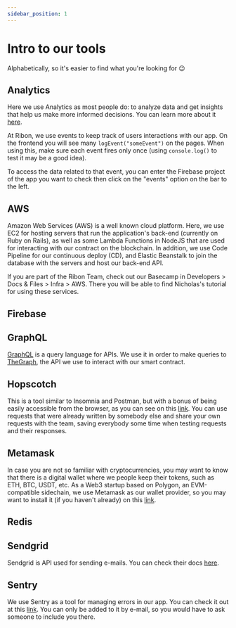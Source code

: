 ```yaml
---
sidebar_position: 1
---
```


# Intro to our tools

Alphabetically, so it's easier to find what you're looking for  :wink:

## Analytics

Here we use Analytics as most people do: to analyze data and get insights that help us make more informed decisions. You can learn more about it [here](https://analytics.google.com/analytics/web/provision/#/provision). 

At Ribon, we use events to keep track of users interactions with our app. On the frontend you will see many `logEvent("someEvent")` on the pages. 
When using this, make sure each event fires only once (using `console.log()` to test it may be a good idea). 

To access the data related to that event, you can enter the Firebase project of the app you want to check then click on the "events" option on the bar to the left.

## AWS

Amazon Web Services (AWS) is a well known cloud platform. 
Here, we use EC2 for hosting servers that run the application's back-end (currently on Ruby on Rails), as well as some Lambda Functions in NodeJS that are used for interacting with our contract on the blockchain. 
In addition, we use Code Pipeline for our continuous deploy (CD), and Elastic Beanstalk to join the database with the servers and host our back-end API. 

If you are part of the Ribon Team, check out our Basecamp in Developers > Docs & Files > Infra > AWS. There you will be able to find Nicholas's tutorial for using these services.

## Firebase

## GraphQL

[GraphQL](https://graphql.org) is a query language for APIs. We use it in order to make queries to [TheGraph](https://thegraph.com/en/), the API we use to interact with our smart contract.

## Hopscotch

This is a tool similar to Insomnia and Postman, but with a bonus of being easily accessible from the browser, as you can see on this [link](https://hoppscotch.io). You can use requests that were already written by somebody else and share your own requests with the team, saving everybody some time when testing requests and their responses.

## Metamask

In case you are not so familiar with cryptocurrencies, you may want to know that there is a digital wallet where we people keep their tokens, such as ETH, BTC, USDT, etc. As a Web3 startup based on Polygon, an EVM-compatible sidechain, we use Metamask as our wallet provider, so you may want to install it (if you haven't already) on this [link](https://chrome.google.com/webstore/detail/metamask/nkbihfbeogaeaoehlefnkodbefgpgknn).

## Redis

## Sendgrid

Sendgrid is API used for sending e-mails. You can check their docs [here](https://docs.sendgrid.com/pt-br/).

## Sentry

We use Sentry as a tool for managing errors in our app. You can check it out at this [link](https://sentry.io/auth/login/ribon/). You can only be added to it by e-mail, so you would have to ask someone to include you there. 
